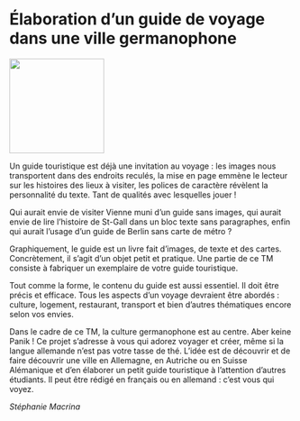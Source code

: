 # Élaboration d'un guide de voyage dans une ville germanophone

::: {.center data-latex=""}
![](images/elaboration-dun-guide-de-voyage.jpg){height=12em}
:::

Un guide touristique est déjà une invitation au voyage : les images nous transportent dans des endroits reculés, la mise en page emmène le lecteur sur les histoires des lieux à visiter, les polices de caractère révèlent la personnalité du texte. Tant de qualités avec lesquelles jouer ! 

Qui aurait envie de visiter Vienne muni d'un guide sans images, qui aurait envie de lire l'histoire de St-Gall dans un bloc texte sans paragraphes, enfin qui aurait l'usage d'un guide de Berlin sans carte de métro ? 

Graphiquement, le guide est un livre fait d'images, de texte et des cartes. Concrètement, il s'agit d'un objet petit et pratique. Une partie de ce TM consiste à fabriquer un exemplaire de votre guide touristique.

Tout comme la forme, le contenu du guide est aussi essentiel. Il doit être précis et efficace. Tous les aspects d'un voyage devraient être abordés : culture, logement, restaurant, transport et bien d'autres thématiques encore selon vos envies. 

Dans le cadre de ce TM, la culture germanophone est au centre. Aber keine Panik ! Ce projet s'adresse à vous qui adorez voyager et créer, même si la langue allemande n'est pas votre tasse de thé. L'idée est de découvrir et de faire découvrir une ville en Allemagne, en Autriche ou en Suisse Alémanique et d'en élaborer un petit guide touristique à l'attention d'autres étudiants. Il peut être rédigé en français ou en allemand : c'est vous qui voyez. 

::: {.signature data-latex=""}
_Stéphanie Macrina_
:::
